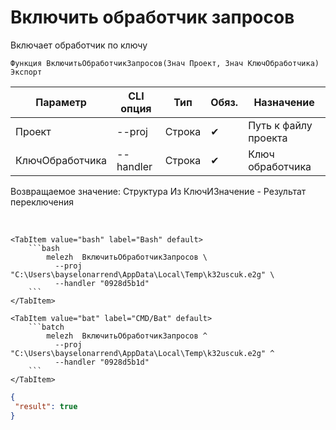 ﻿---
sidebar_position: 7
description: Включить обработчик запросов и другие функции для работы с Melezh в Открытом пакете интеграций - бесплатной open-source библиотеке интеграций для 1С:Предприятие 8, OneScript и CLI
keywords: [1C, 1С, 1С:Предприятие, 1С:Предприятие 8.3, API, Интеграция, Сервисы, Обмен, OneScript, CLI]
---


# Включить обработчик запросов
 Включает обработчик по ключу



`Функция ВключитьОбработчикЗапросов(Знач Проект, Знач КлючОбработчика) Экспорт`

  | Параметр | CLI опция | Тип | Обяз. | Назначение |
  |-|-|-|-|-|
  | Проект | --proj | Строка | &#x2714; | Путь к файлу проекта |
  | КлючОбработчика | --handler | Строка | &#x2714; | Ключ обработчика |

  
  Возвращаемое значение:   Структура Из КлючИЗначение - Результат переключения

<br/>



    

 <Tabs>
  
    <TabItem value="bash" label="Bash" default>
        ```bash
            melezh  ВключитьОбработчикЗапросов \
              --proj "C:\Users\bayselonarrend\AppData\Local\Temp\k32uscuk.e2g" \
              --handler "0928d5b1d"
        ```
    </TabItem>
  
    <TabItem value="bat" label="CMD/Bat" default>
        ```batch
            melezh  ВключитьОбработчикЗапросов ^
              --proj "C:\Users\bayselonarrend\AppData\Local\Temp\k32uscuk.e2g" ^
              --handler "0928d5b1d"
        ```
    </TabItem>
</Tabs>

```json title="Результат"
{
 "result": true
}
```

